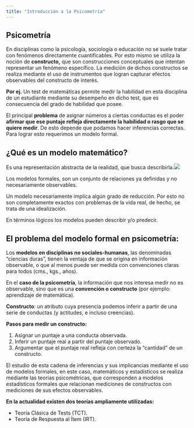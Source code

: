 ```yaml
---
title: "Introducción a la Psicometría"
---
```


## Psicometría

En disciplinas como la psicología, sociología o educación no se suele tratar con fenómenos directamente cuantificables. Por esto mismo se utiliza la noción de **constructo,** que son construcciones conceptuales que intentan representar un fenómeno específico. La medición de dichos constructos se realiza mediante el uso de instrumentos que logran capturar efectos observables del constructo de interés.

**Por ej.** Un test de matemáticas permite medir la habilidad en esta disciplina de un estudiante mediante su desempeño en dicho test, que es consecuencia del grado de habilidad que posee.

El principal **problema** de asignar números a ciertas conductas es el poder **afirmar que ese puntaje refleja directamente la habilidad o rasgo que se quiere medir**. De esto depende que podamos hacer inferencias correctas. Para lograr esto requerimos un modelo formal.

## **¿Qué es un modelo matemático?**

Es una representación abstracta de la realidad, que busca describirla.![](images/psicometria_IV-1.png)

Los modelos formales, son un conjunto de relaciones ya definidas y no necesariamente observables.

Un modelo necesariamente implica algún grado de reducción. Por esto no son completamente exactos con problemas de la vida real, de hecho, se trata de una idealización.

En términos lógicos los modelos pueden describir y/o predecir.

## **El problema del modelo formal en psicometría:**

Los **modelos en disciplinas no sociales-humanas**, las denominadas “ciencias duras”, tienen la ventaja de que se origina en información observable, o que al menos puede ser medida con convenciones claras para todos (cms., kgs., años).

En el **caso de la psicometría**, la información que nos interesa medir no es observable, sino que es una **convención o constructo** (por ejemplo: aprendizaje de matemática).

**Constructo**: un atributo cuya presencia podemos inferir a partir de una serie de conductas (y actitudes, e incluso creencias).

**Pasos para medir un constructo:**

1.  Asignar un puntaje a una conducta observada.
2.  Inferir un puntaje real a partir del puntaje observado.
3.  Argumentar que el puntaje real refleja con certeza la “cantidad” de un constructo.

El estudio de esta cadena de inferencias y sus implicancias mediante el uso de modelos formales, en este caso, matemáticos y estadísticos se realiza mediante las teorías psicométricas, que corresponden a modelos estadísticos formales que relacionan mediciones de constructos con mediciones de sus efectos observables.

**En la actualidad existen dos teorías ampliamente utilizadas:**

-   Teoría Clásica de Tests (TCT).
-   Teoría de Respuesta al Ítem (IRT).
